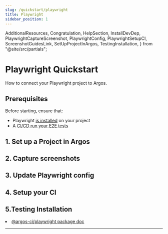 ```yaml
---
slug: /quickstart/playwright
title: Playwright
sidebar_position: 1
---
```


  AdditionalResources,
  Congratulation,
  HelpSection,
  InstallDevDep,
  PlaywrightCaptureScreenshot,
  PlaywrightConfig,
  PlaywrightSetupCI,
  ScreenshotGuidesLink,
  SetUpProjectInArgos,
  TestingInstallation,
} from "@site/src/partials";

# Playwright Quickstart

How to connect your Playwright project to Argos.

## Prerequisites

Before starting, ensure that:

- Playwright [is installed](https://playwright.dev/docs/intro#installing-playwright) on your project
- A [CI/CD run your E2E tests](https://playwright.dev/docs/ci-intro#on-pushpull_request)

## 1. Set up a Project in Argos

<SetUpProjectInArgos />

## 2. Capture screenshots

<InstallDevDep dependency="@argos-ci/playwright" />

<PlaywrightCaptureScreenshot />
<ScreenshotGuidesLink />

## 3. Update Playwright config

<PlaywrightConfig />

## 4. Setup your CI

<PlaywrightSetupCI />

## 5.Testing Installation

<TestingInstallation />

<Congratulation />

<AdditionalResources>
  <li>
    <a href="/playwright">@argos-ci/playwright package doc</a>
  </li>
</AdditionalResources>

---

<HelpSection />
